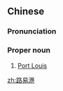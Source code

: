 ==Chinese==
{{zh-forms|type=21}}

===Pronunciation===
{{zh-pron
|m=Lùyìgǎng
|cat=pn
}}

===Proper noun===
{{zh-proper noun}}

# [[Port Louis]] {{gloss|the capital of Mauritius}}

[[zh:路易港]]